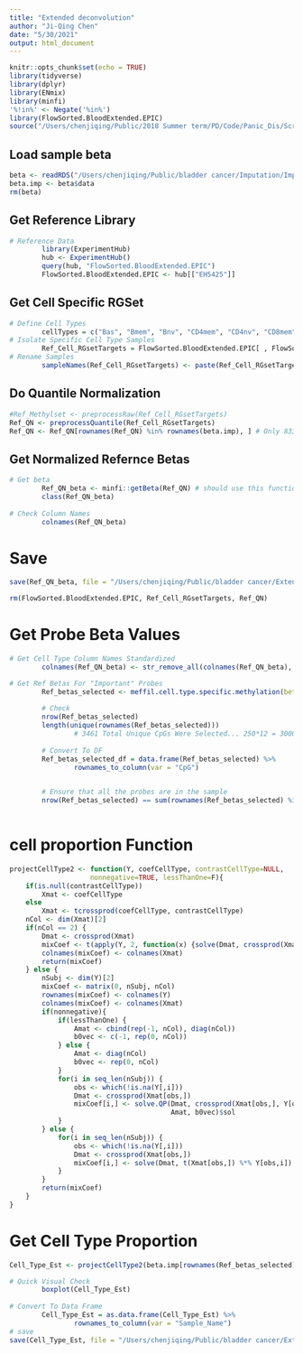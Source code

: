 ```yaml
---
title: "Extended deconvolution"
author: "Ji-Qing Chen"
date: "5/30/2021"
output: html_document
---
```


```r
knitr::opts_chunk$set(echo = TRUE)
library(tidyverse)
library(dplyr)
library(ENmix)
library(minfi)
'%!in%' <- Negate('%in%')
library(FlowSorted.BloodExtended.EPIC)
source("/Users/chenjiqing/Public/2018 Summer term/PD/Code/Panic_Dis/Scripts/Functions/meffil_cell_type_specific_methyl_function.R")
```

## Load sample beta
```r
beta <- readRDS("/Users/chenjiqing/Public/bladder cancer/Imputation/Imputed Betas/beta_BMIQ_m.rds")
beta.imp <- beta$data
rm(beta)
```

## Get Reference Library
```r
# Reference Data
        library(ExperimentHub)
        hub <- ExperimentHub()
        query(hub, "FlowSorted.BloodExtended.EPIC")
        FlowSorted.BloodExtended.EPIC <- hub[["EH5425"]]
```

## Get Cell Specific RGSet
```r
# Define Cell Types
        cellTypes = c("Bas", "Bmem", "Bnv", "CD4mem", "CD4nv", "CD8mem", "CD8nv", "Eos", "Mono", "Neu", "NK", "Treg")
# Isolate Specific Cell Type Samples
        Ref_Cell_RGsetTargets = FlowSorted.BloodExtended.EPIC[ , FlowSorted.BloodExtended.EPIC$CellType %in% cellTypes]
# Rename Samples
        sampleNames(Ref_Cell_RGsetTargets) <- paste(Ref_Cell_RGsetTargets$CellType, seq_len(dim(Ref_Cell_RGsetTargets)[2]), sep = "_")
```

## Do Quantile Normalization
```r
#Ref_Methylset <- preprocessRaw(Ref_Cell_RGsetTargets)
Ref_QN <- preprocessQuantile(Ref_Cell_RGsetTargets)
Ref_QN <- Ref_QN[rownames(Ref_QN) %in% rownames(beta.imp), ] # Only 833178 CpGs are selected; however bladder beta data contain 833378 CpGs. 0.02% loss.
```

## Get Normalized Refernce Betas
```r
# Get beta
        Ref_QN_beta <- minfi::getBeta(Ref_QN) # should use this function from minfi, not ENmix
        class(Ref_QN_beta)
        
# Check Column Names        
        colnames(Ref_QN_beta)
```

# Save
```r
save(Ref_QN_beta, file = "/Users/chenjiqing/Public/bladder cancer/Extended Deconvolution/ExtDec_ReferLibrary_QN_Betas.RData")

rm(FlowSorted.BloodExtended.EPIC, Ref_Cell_RGsetTargets, Ref_QN)
```

# Get Probe Beta Values
```r
# Get Cell Type Column Names Standardized
        colnames(Ref_QN_beta) <- str_remove_all(colnames(Ref_QN_beta), "_.*")

# Get Ref Betas For "Important" Probes
        Ref_betas_selected <- meffil.cell.type.specific.methylation(beta = Ref_QN_beta, cell.types = colnames(Ref_QN_beta), number.sites = 250)
        
        # Check
        nrow(Ref_betas_selected)
        length(unique(rownames(Ref_betas_selected)))
                # 3461 Total Unique CpGs Were Selected... 250*12 = 3000
        
        # Convert To DF
        Ref_betas_selected_df = data.frame(Ref_betas_selected) %>%
                rownames_to_column(var = "CpG")

        
        # Ensure that all the probes are in the sample
        nrow(Ref_betas_selected) == sum(rownames(Ref_betas_selected) %in% rownames(beta.imp))
        
```

# cell proportion Function
```r
projectCellType2 <- function(Y, coefCellType, contrastCellType=NULL, 
                    nonnegative=TRUE, lessThanOne=F){ 
    if(is.null(contrastCellType))
        Xmat <- coefCellType
    else
        Xmat <- tcrossprod(coefCellType, contrastCellType) 
    nCol <- dim(Xmat)[2]
    if(nCol == 2) {
        Dmat <- crossprod(Xmat)
        mixCoef <- t(apply(Y, 2, function(x) {solve(Dmat, crossprod(Xmat, x))}))
        colnames(mixCoef) <- colnames(Xmat)
        return(mixCoef)
    } else {
        nSubj <- dim(Y)[2]
        mixCoef <- matrix(0, nSubj, nCol)
        rownames(mixCoef) <- colnames(Y)
        colnames(mixCoef) <- colnames(Xmat)
        if(nonnegative){
            if(lessThanOne) {
                Amat <- cbind(rep(-1, nCol), diag(nCol))
                b0vec <- c(-1, rep(0, nCol))
            } else {
                Amat <- diag(nCol)
                b0vec <- rep(0, nCol)
            }
            for(i in seq_len(nSubj)) {
                obs <- which(!is.na(Y[,i])) 
                Dmat <- crossprod(Xmat[obs,])
                mixCoef[i,] <- solve.QP(Dmat, crossprod(Xmat[obs,], Y[obs,i]), 
                                        Amat, b0vec)$sol
            }
        } else {
            for(i in seq_len(nSubj)) {
                obs <- which(!is.na(Y[,i])) 
                Dmat <- crossprod(Xmat[obs,])
                mixCoef[i,] <- solve(Dmat, t(Xmat[obs,]) %*% Y[obs,i])
            }
        }
        return(mixCoef)
    }
}
```

# Get Cell Type Proportion
```r
Cell_Type_Est <- projectCellType2(beta.imp[rownames(Ref_betas_selected), ], Ref_betas_selected)

# Quick Visual Check
        boxplot(Cell_Type_Est)
        
# Convert To Data Frame
        Cell_Type_Est = as.data.frame(Cell_Type_Est) %>%
                rownames_to_column(var = "Sample_Name")
# save
save(Cell_Type_Est, file = "/Users/chenjiqing/Public/bladder cancer/Extended Deconvolution/Bladder_Extended_cell_proportion.RData")
```
